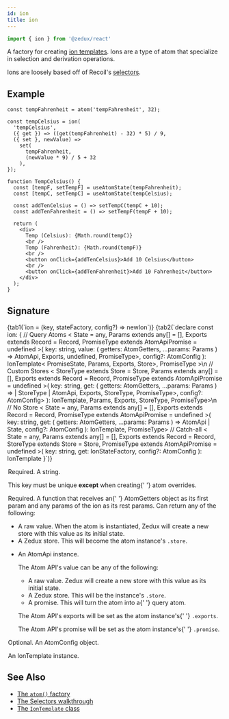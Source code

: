 ```yaml
---
id: ion
title: ion
---
```



```ts
import { ion } from '@zedux/react'
```

A factory for creating [ion templates](../classes/IonTemplate). Ions are a type of atom that specialize in selection and derivation operations.

Ions are loosely based off of Recoil's [selectors](https://recoiljs.org/docs/api-reference/core/selector).

## Example

```tsx live ecosystemId=ion/example resultVar=TempCelsius
const tempFahrenheit = atom('tempFahrenheit', 32);

const tempCelsius = ion(
  'tempCelsius',
  ({ get }) => ((get(tempFahrenheit) - 32) * 5) / 9,
  ({ set }, newValue) =>
    set(
      tempFahrenheit,
      (newValue * 9) / 5 + 32
    ),
});

function TempCelsius() {
  const [tempF, setTempF] = useAtomState(tempFahrenheit);
  const [tempC, setTempC] = useAtomState(tempCelsius);

  const addTenCelsius = () => setTempC(tempC + 10);
  const addTenFahrenheit = () => setTempF(tempF + 10);

  return (
    <div>
      Temp (Celsius): {Math.round(tempC)}
      <br />
      Temp (Fahrenheit): {Math.round(tempF)}
      <br />
      <button onClick={addTenCelsius}>Add 10 Celsius</button>
      <br />
      <button onClick={addTenFahrenheit}>Add 10 Fahrenheit</button>
    </div>
  );
}
```

## Signature

<Tabs>
  {tab1(`ion = (key, stateFactory, config?) => newIon`)}
  {tab2(`declare const ion: {
  // Query Atoms
  <
    State = any,
    Params extends any[] = [],
    Exports extends Record<string, any> = Record<string, never>,
    PromiseType extends AtomApiPromise = undefined
  >(
    key: string,
    value: (
      getters: AtomGetters,
      ...params: Params
    ) => AtomApi<Promise<State>, Exports, undefined, PromiseType>,
    config?: AtomConfig<State>
  ): IonTemplate<
    PromiseState<State>,
    Params,
    Exports,
    Store<PromiseState<State>>,
    PromiseType
  >\n
  // Custom Stores
  <
    StoreType extends Store<any> = Store<any>,
    Params extends any[] = [],
    Exports extends Record<string, any> = Record<string, never>,
    PromiseType extends AtomApiPromise = undefined
  >(
    key: string,
    get: (
      getters: AtomGetters,
      ...params: Params
    ) =>
      | StoreType
      | AtomApi<StoreStateType<Store>, Exports, StoreType, PromiseType>,
    config?: AtomConfig<StoreStateType<StoreType>>
  ): IonTemplate<StoreStateType<StoreType>, Params, Exports, StoreType, PromiseType>\n
  // No Store
  <
    State = any,
    Params extends any[] = [],
    Exports extends Record<string, any> = Record<string, never>,
    PromiseType extends AtomApiPromise = undefined
  >(
    key: string,
    get: (
      getters: AtomGetters,
      ...params: Params
    ) => AtomApi<State, Exports, undefined, PromiseType> | State,
    config?: AtomConfig<State>
  ): IonTemplate<State, Params, Exports, Store<State>, PromiseType>
  // Catch-all
  <
    State = any,
    Params extends any[] = [],
    Exports extends Record<string, any> = Record<string, never>,
    StoreType extends Store<any> = Store<any>,
    PromiseType extends AtomApiPromise = undefined
  >(
    key: string,
    get: IonStateFactory<State, Params, Exports, StoreType, PromiseType>,
    config?: AtomConfig<State>
  ): IonTemplate<State, Params, Exports, StoreType, PromiseType>
}`)}
</Tabs>

<Legend>
  <Item name="key">
    <p>Required. A string.</p>
    <p>
      This key must be unique <b>except</b> when creating{' '}
      <Link to="../../walkthrough/overrides">atom overrides</Link>.
    </p>
    <div>
      <AtomKeyDesc />
    </div>
  </Item>
  <Item name="stateFactory">
    <p>
      Required. A function that receives an{' '}
      <Link to="../types/AtomGetters">AtomGetters</Link> object as its first
      param and any params of the ion as its rest params. Can return any of the
      following:
    </p>
    <ul className="spaced">
      <li>
        A raw value. When the atom is instantiated, Zedux will create a new
        store with this value as its initial state.
      </li>
      <li>
        A <Link to="../classes/Store">Zedux store</Link>. This will become the
        atom instance's <code>.store</code>.
      </li>
      <li>
        <p>
          An <Link to="../classes/AtomApi">AtomApi</Link> instance.
        </p>
        <p>The Atom API's value can be any of the following:</p>
        <div>
          <ul>
            <li>
              A raw value. Zedux will create a new store with this value as its
              initial state.
            </li>
            <li>
              A Zedux store. This will be the instance's <code>.store</code>.
            </li>
            <li>
              A promise. This will turn the atom into a{' '}
              <Link to="../../walkthrough/query-atoms">query atom</Link>.
            </li>
          </ul>
        </div>
        <p>
          The Atom API's exports will be set as the atom instance's{' '}
          <code>.exports</code>.
        </p>
        <p>
          The Atom API's promise will be set as the atom instance's{' '}
          <code>.promise</code>.
        </p>
      </li>
    </ul>
  </Item>
  <Item name="config">
    <p>
      Optional. An <Link to="../types/AtomConfig">AtomConfig</Link> object.
    </p>
  </Item>
  <Item name="Returns">
    <p>
      An <Link to="../classes/IonTemplate">IonTemplate instance</Link>.
    </p>
  </Item>
</Legend>

## See Also

- [The `atom()` factory](atom)
- [The Selectors walkthrough](../../walkthrough/selectors)
- [The `IonTemplate` class](../classes/IonTemplate)
